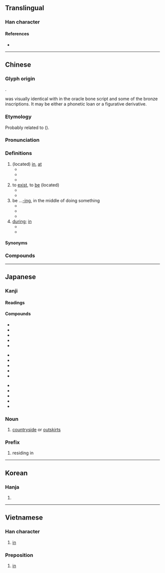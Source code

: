 {{character info/new}}
==Translingual==
{{stroke order|strokes=6}}
{{stroke order|type=animate}}

===Han character===
{{Han char|rn=32|rad=土|as=03|sn=6|four=40214|canj=KLG|ids=⿸𠂇⿰丨土}}

====References====
* {{Han ref|kx=0224.181|dkj=04881|dj=0455.140|hdz=10418.070|uh=5728|ud=22312|bh=A662|bd=42594}}

----

==Chinese==
{{zh-forms}}

===Glyph origin===
{{Han etyl}}
{{Han compound|才|土|c1=p|c2=s|t2=earth|ls=psc}}.

{{lang|zh|在}} was visually identical with {{och-l|才|sprout}} in the oracle bone script and some of the bronze inscriptions. It may be either a phonetic loan or a figurative derivative.

===Etymology===
Probably related to {{och-l|栽|to plant|id=1}} ({{zh-ref|Schuessler, 2007}}).

{{etystub|zh}}

===Pronunciation===
{{zh-pron
|m=zài
|m-s=zai4/dai4/de4
|m-s_note=de4 - modal particle
|dg=зэ3
|c=zoi6
|c-t=doi5
|g=cai5
|h=pfs=chhai/chhôi/n:ti/n:tu/n:tui/n:to/n:chhi/s:thê/s:thî/s:tî/s:chhî/chhô/chhok;gd=cai4/coi1/hoi1/hoi4
|h_note=Sixian: chhai - literary; chhôi - colloquial; ti/tu/tui/to/chhi/thê/thî/tî/chhî/chhô/chhok - colloquial (probably substitute)
Meixian: cai4 - literary; coi1 - colloquial; hoi1/hoi4 - colloquial (preposition, also written as {{zh-l|*嗨}} or {{zh-l|*喺}})
|j=zai3
|mb=cài
|md=câi
|mn=xm,zz,tw:chāi/qz:chǎi
|mn-t=do6/zai6
|mn-t_note=do6 - colloquial; zai6 - literary
|w=3ze
|x=dou5/zai5/zai4
|x_note=dou5 - colloquial (preposition); zai5 - colloquial; zai4 - literary
|mc=y
|oc=y
|ma=y
|cat=adv,prep,v
}}

===Definitions===
{{zh-hanzi}}

# (located) [[in]], [[at]]
#* {{zh-x|我 住 在 ^中國。|I live '''in''' China.}}
#* {{zh-x|我們 在 當地 報紙 上 登 了 一 則 廣告。|We put an ad '''in''' the local paper.}}
#* {{zh-x|每天 下午 他 在 家裡 工作。|Every afternoons he works '''at''' home.}}
# to [[exist]], to [[be]] (located)
#* {{zh-x|他 在 哪裡？|Where is he?}}
#* {{zh-x|旅館 在 新 購物中心 附近。|The hotel is located near the new shopping center.}}
# be ...[[-ing]], in the middle of doing something {{gloss|indicating an action in progress}}
#* {{zh-x|我 在 看 電視。|I'm watch'''ing''' TV.}}
#* {{zh-x|他 在 吃 米飯。|He's eat'''ing''' rice.}}
#* {{zh-x|我 在 食飯。|tr=ua2 '''do6''' ziah8 beng7.|I am eating.|MN-T}}
# [[during]]; [[in]]
#* {{zh-x|你 打算 在 假{jià}期 裡 做 什麼？|What do you plan to do '''during''' the holidays?}}
#* {{zh-x|他 的 日記 在 他 生前 未曾 發表 過。|His diary was not published '''during''' his lifetime.}}

====Synonyms====
{{zh-dial}}

===Compounds===
{{zh-der|在案|在編|在冊|在場|在當|在行|在乎|在即|在家|在教|在劫難逃|在理|在內|在譜|在世|在數|在所不辭|在所不計|在所不惜|在所難免|在逃|在天之靈|在外|在望|在位|在握|在下|在先|在線|在心|在學|在押|在野|在野黨|在業|在意|在於|在職|在座|現在|不在|何在|健在|內在|只在|在任|在在|在城|在堂|在官|在室|在席|在幫|在日|在昔|在朝|在疚|在苫|在莒|在陳|外在|好在|存在|安在|定在|實在|常在|所在|晦在|正在|潛在|猶在|自在|行在|見在|勝券在握|不在少數|事在必行|在家人|不在了|意在筆先|在職進修|功在社稷|在家出家|內在論|叨在知己|如鯁在喉|內在美|志在必得|不在行|情在言外|命在旦夕|人亡物在|如箭在弦|功在漏刻|夙夜在公|意在筆前|如在股掌|悠閒自在|恫瘝在身|恫瘝在抱|念茲在茲|忝在愛末|志在四方|志在千里|大不自在|好不自在|心不在焉|從容自在|在室女|不在意下|意在言外|不在話下|不在心上|在商言商|太阿在握|在臺協會|女宗宛在|危在旦夕|事在人為|實實在在|實在論|富貴在天|人生在世|安靜自在|在此存照|如鷹在籠|如芒在背|好自在|心在魏闕|在此一舉|勢在必行|吃自在飯|在陳之厄|大有人在|外在美|存在主義|在職教育|在所不免|在家修|在官言官|在來米|不自在|一技在身|得失在人|不在乎|出門在外|大權在握|不在地主|左券在握|優游自在|不在人間|丟在腦後|不在意|禍在目前|所在地|滿不在乎|珊瑚在網|成事在人|提心在口|有言在先|病在膏肓|放在眼裡|振鷺在庭|盡其在我|擺在眼前|所在多有|操之在我|放在心上|樂在其中|潛在危機|禍在旦夕|擺在心上|祭亡如在|盈盈在目|矢在弦上|成竹在胸|歷歷在目|珠玉在傍|目不在體|拋在腦後|珠玉在側|有約在先|毋忘在莒|無所不在|痌瘝在抱|成事在天|毫不在乎|毫不在意|歲在龍蛇|無處不在|新實在論|擱在心上|自在畫|老神在在|見在佛|簡在帝心|自由自在|臥病在床|車在馬前|謀事在人|高高在上|脊令在原|鶺鴒在原|鳳凰在笯|駐在國|耿耿在心|高下在心|驪駒在門|英風宛在|逍遙自在|飛龍在天|近在眉睫|音容如在|銘記在心|自在飯|言猶在耳|音容宛在|老在行|芒刺在背|道在屎溺|迫在眉睫|近在咫尺|輕鬆自在|箭在弦上|自繇自在|聲容宛在|蜉蝣在世|自在窗|觀自在|蒙在鼓裡|自在逍遙|骨鯁在喉|近在眼前|同在}}

{{zh-cat|Beginning}}

----

==Japanese==

===Kanji===
{{ja-kanji|grade=5|rs=土03}}

====Readings====
{{ja-readings
|goon=ざい
|kanon=さい
|kun=あ-る, あり-, ま-す
}}

====Compounds====
{{top3}}
* {{ja-r|在%位|ざい%い}}
* {{ja-r|在%家|ざい%け}}
* {{ja-r|在%庫|ざい%こ}}
* {{ja-r|在%校|ざい%こう}}
* {{ja-r|在%住|ざい%じゅう}}
{{mid3}}
* {{ja-r|在%職|ざい%しょく}}
* {{ja-r|在%世|ざい%せ}}
* {{ja-r|在%籍|ざい%せき}}
* {{ja-r|在%宅|ざい%たく}}
* {{ja-r|在%任|ざい%にん}}
{{mid3}}
* {{ja-r|在%来|ざい%らい}}
* {{ja-r|在%留|ざい%りゅう}}
* {{ja-r|存%在|そん%ざい}}
* {{ja-r|在%日|ざい%にち}}
* {{ja-r|現%在%地|げん%ざい%ち}}
{{bottom}}

===Noun===
{{ja-noun|ざい}}

# {{clipping of|lang=ja|在郷|tr=zaigō|dot=:}} [[countryside]] or [[outskirts]]

===Prefix===
{{ja-pos|ざい|prefix}}

# residing in

----

==Korean==

===Hanja===
{{ko-hanja|hangeul=재}}

# {{defn|lang=ko|sort=土03}}

----

==Vietnamese==

===Han character===
{{vi-hantu|tại|rs=土03}}

# [[in]]

===Preposition===
{{vi-hantu|pos=preposition}}

# [[in]]